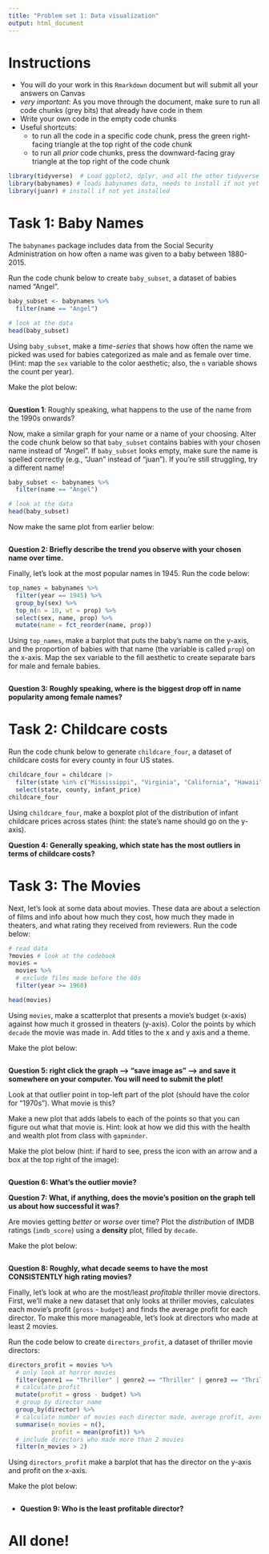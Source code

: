 ```yaml
---
title: "Problem set 1: Data visualization"
output: html_document
---
```



# Instructions


- You will do your work in this `Rmarkdown` document but will submit all your answers on Canvas
- *very important*: As you move through the document, make sure to run all code chunks (grey bits) that already have code in them
- Write your own code in the empty code chunks
- Useful shortcuts: 
    - to run all the code in a specific code chunk, press the green right-facing triangle at the top right of the code chunk
    - to run all *prior* code chunks, press the downward-facing gray triangle at the top right of the code chunk




```r
library(tidyverse)  # Load ggplot2, dplyr, and all the other tidyverse packages
library(babynames) # loads babynames data, needs to install if not yet installed
library(juanr) # install if not yet installed
```


# Task 1: Baby Names


The `babynames` package includes data from the Social Security Administration on how often a name was given to a baby between 1880-2015. 

Run the code chunk below to create `baby_subset`, a dataset of babies named "Angel". 


```r
baby_subset <- babynames %>%
  filter(name == "Angel")

# look at the data
head(baby_subset)
```


Using `baby_subset`, make a *time-series* that shows how often the name we picked was used for babies categorized as male and as female over time. (Hint: map the `sex` variable to the color aesthetic; also, the `n` variable shows the count per year). 


Make the plot below:


```r

```


**Question 1**: Roughly speaking, what happens to the use of the name from the 1990s onwards?



Now, make a similar graph for your name or a name of your choosing. Alter the code chunk below so that `baby_subset` contains babies with your chosen name instead of "Angel". If `baby_subset` looks empty, make sure the name is spelled correctly (e.g., "Juan" instead of "juan"). If you're still struggling, try a different name!


```r
baby_subset <- babynames %>%
  filter(name == "Angel")

# look at the data
head(baby_subset)
```


Now make the same plot from earlier below: 


```r


```


**Question 2: Briefly describe the trend you observe with your chosen name over time.**




Finally, let's look at the most popular names in 1945. Run the code below:


```r
top_names = babynames %>% 
  filter(year == 1945) %>% 
  group_by(sex) %>% 
  top_n(n = 10, wt = prop) %>% 
  select(sex, name, prop) %>% 
  mutate(name = fct_reorder(name, prop))
```


Using `top_names`, make a barplot that puts the baby's name on the y-axis, and the proportion of babies with that name (the variable is called `prop`) on the x-axis. Map the sex variable to the fill aesthetic to create separate bars for male and female babies. 

```r


```

**Question 3: Roughly speaking, where is the biggest drop off in name popularity among female names?**



# Task 2: Childcare costs


Run the code chunk below to generate `childcare_four`, a dataset of childcare costs for every county in four US states.


```r
childcare_four = childcare |> 
  filter(state %in% c("Mississippi", "Virginia", "California", "Hawaii")) |> 
  select(state, county, infant_price)
childcare_four
```


Using `childcare_four`, make a boxplot plot of the distribution of infant childcare prices across states (hint: the state's name should go on the y-axis). 

**Question 4: Generally speaking, which state has the most outliers in terms of childcare costs?**



# Task 3: The Movies


Next, let's look at some data about movies. These data are about a selection of films and info about how much they cost, how much they made in theaters, and what rating they received from reviewers. Run the code below:



```r
# read data
?movies # look at the codebook
movies = 
  movies %>% 
  # exclude films made before the 60s
  filter(year >= 1960)

head(movies)
```



Using `movies`, make a scatterplot that presents a movie's budget (x-axis) against how much it grossed in theaters (y-axis). Color the points by which `decade` the movie was made in. Add titles to the x and y axis and a theme. 

Make the plot below:


```r


```


**Question 5: right click the graph --> "save image as" --> and save it somewhere on your computer. You will need to submit the plot!**


 
Look at that outlier point in top-left part of the plot (should have the color for "1970s"). What movie is this? 


Make a new plot that adds labels to each of the points so that you can figure out what that movie is. Hint: look at how we did this with the health and wealth plot from class with `gapminder`.

Make the plot below (hint: if hard to see, press the icon with an arrow and a box at the top right of the image):


```r




```


**Question 6: What's the outlier movie?**


**Question 7: What, if anything, does the movie's position on the graph tell us about how successful it was?**




Are movies getting *better* or *worse* over time? Plot the *distribution* of IMDB ratings (`imdb_score`) using a **density** plot, filled by `decade`.

Make the plot below: 


```r


```


**Question 8: Roughly, what decade seems to have the most CONSISTENTLY high rating movies?**




Finally, let's look at who are the most/least *profitable* thriller movie directors. First, we'll make a new dataset that only looks at thriller movies, calculates each movie's profit (`gross` - `budget`) and finds the average profit for each director. To make this more manageable, let's look at directors who made at least 2 movies.


Run the code below to create `directors_profit`, a dataset of thriller movie directors:


```r
directors_profit = movies %>% 
  # only look at horror movies
  filter(genre1 == "Thriller" | genre2 == "Thriller" | genre3 == "Thriller") %>% 
  # calculate profit
  mutate(profit = gross - budget) %>% 
  # group by director name
  group_by(director) %>% 
  # calculate number of movies each director made, average profit, average rating
  summarise(n_movies = n(), 
            profit = mean(profit)) %>% 
  # include directors who made more than 2 movies
  filter(n_movies > 2)
```


Using `directors_profit` make a barplot that has the director on the y-axis and profit on the x-axis.


Make the plot below:


```r


```


- **Question 9: Who is the least profitable director?** 


# All done!

